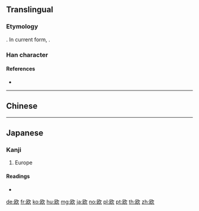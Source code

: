{{also|歐}}
==Translingual==
{{stroke order|strokes=8}}
{{ja-forms|欧|欧|[[歐]]}}
===Etymology===
{{Han simp|歐|f=區|t=区}}. In current form, {{Han compound|区|欠|ls=psc|c1=p|c2=s}}.

===Han character===
{{Han char|rn=76|rad=欠|as=04|sn=8|four=|canj=SKNO|ids=⿰区欠}}

====References====
* {{Han ref|kx=0566.181|dkj=16024|dj=0955.070|hdz=32135.040|uh=6B27|ud=27431}}

----

==Chinese==
{{zh-see|歐}}

----

==Japanese==

===Kanji===
{{ja-kanji|grade=c|rs=欠04|style=s|kyu=歐}}

# Europe

====Readings====
* {{ja-readings|goon=[[う]] (u)|kanon=[[おう]] (ō)|kun=[[はく]] (haku), [[うたう]] (utau)}}

[[de:欧]]
[[fr:欧]]
[[ko:欧]]
[[hu:欧]]
[[mg:欧]]
[[ja:欧]]
[[no:欧]]
[[pl:欧]]
[[pt:欧]]
[[th:欧]]
[[zh:欧]]
